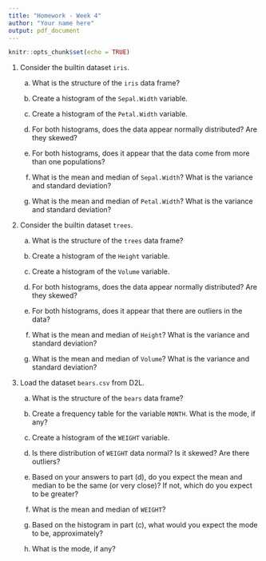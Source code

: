 ```yaml
---
title: "Homework - Week 4"
author: "Your name here"
output: pdf_document
---
```


```r
knitr::opts_chunk$set(echo = TRUE)
```


1. Consider the builtin dataset `iris`. 

    a. What is the structure of the `iris` data frame?

    b. Create a histogram of the `Sepal.Width` variable.
    
    c. Create a histogram of the `Petal.Width` variable.

    d. For both histograms, does the data appear normally distributed? Are they skewed?
    
    e. For both histograms, does it appear that the data come from more than one populations?
    
    f. What is the mean and median of `Sepal.Width`? What is the variance and standard deviation?
    
    g. What is the mean and median of `Petal.Width`? What is the variance and standard deviation?
    
    
2. Consider the builtin dataset `trees`. 

    a. What is the structure of the `trees` data frame?
    
    b. Create a histogram of the `Height` variable.
    
    c. Create a histogram of the `Volume` variable.

    d. For both histograms, does the data appear normally distributed? Are they skewed?
    
    e. For both histograms, does it appear that there are outliers in the data?
    
    f. What is the mean and median of `Height`? What is the variance and standard deviation?
    
    g. What is the mean and median of `Volume`? What is the variance and standard deviation?
    

3. Load the dataset `bears.csv` from D2L.

    a. What is the structure of the `bears` data frame?
    
    b. Create a frequency table for the variable `MONTH`. What is the mode, if any?
    
    c. Create a histogram of the `WEIGHT` variable.
    
    d. Is there distribution of `WEIGHT` data normal? Is it skewed? Are there outliers?
    
    e. Based on your answers to part (d), do you expect the mean and median to be the same (or very close)? If not, which do you expect to be greater?
    
    f. What is the mean and median of `WEIGHT`?
    
    g. Based on the histogram in part (c), what would you expect the mode to be, approximately?
    
    h. What is the mode, if any?
